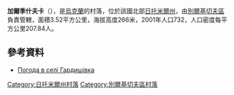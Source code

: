 {{coord|49|54|25|N|28|25|55|E|scale:30000|display=title}}

'''加爾季什夫卡'''（{{lang-uk|Гардишівка}}），是[[烏克蘭|烏克蘭]]的村落，位於該國北部[[日托米爾州|日托米爾州]]，由[[別爾基切夫區|別爾基切夫區]]負責管轄，面積3.52平方公里，海拔高度266米，2001年人口732，人口密度每平方公里207.84人。

==參考資料==
* [http://weather.in.ua/ua/zhitomirskaja/4960 Погода в селі Гардишівка]{{Wayback|url=http://weather.in.ua/ua/zhitomirskaja/4960 |date=20111219170530 }}

{{DEFAULTSORT:Гардишівка}}
[[Category:日托米爾州村落|Category:日托米爾州村落]]
[[Category:別爾基切夫區村落|Category:別爾基切夫區村落]]


{{Zhytomyr-geo-stub}}